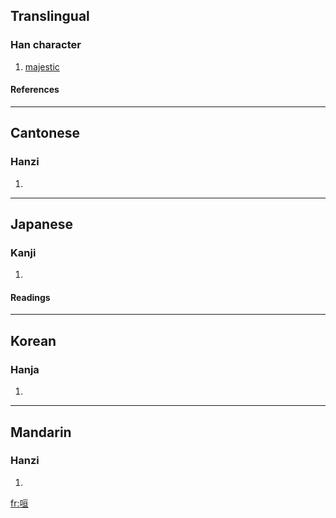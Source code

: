 ==Translingual==
===Han character===
{{Han char|rn=30|rad=口|as=06|sn=9|four=6101<sub>6</sub>|canj=口一日一 (RMAM)}}
# [[majestic]]
====References====
{{Han ref|kx=0187.250|dkj=03569|dj=0407.010|hdz=10613.020|uh=54BA|ud=21690|bh=CDFA|bd=52730}}
----
==Cantonese==
===Hanzi===
{{yue-hanzi|jyut=|y=hyun1}}
# {{defn|Cantonese}}
----
==Japanese==
===Kanji===
{{ja-kanji|grade=|rs=口06}}
# {{defn|Japanese}} 
====Readings====
{{ja-readings|on=[[けん]] (ken), [[くうん]] (kūn)|kun=[[おそれる]] (osoreru)}}
----
==Korean==
===Hanja===
{{ko-hanja|hangeul=훤|rv=hwon|mr=hwŏn}}
# {{defn|Korean}}
----
==Mandarin==
===Hanzi===
{{cmn-hanzi|pin=[[xuān]] ([[xuan1]])|wg=hsüan<sup>1</sup>}}
# {{defn|Mandarin}}

[[fr:咺]]
